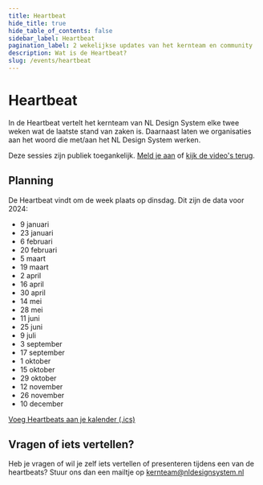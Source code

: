 ```yaml
---
title: Heartbeat
hide_title: true
hide_table_of_contents: false
sidebar_label: Heartbeat
pagination_label: 2 wekelijkse updates van het kernteam en community
description: Wat is de Heartbeat?
slug: /events/heartbeat
---
```


# Heartbeat

In de Heartbeat vertelt het kernteam van NL Design System elke twee weken wat de laatste stand van zaken is. Daarnaast laten we organisaties aan het woord die met/aan het NL Design System werken.

Deze sessies zijn publiek toegankelijk. [Meld je aan](/events/heartbeat/aanmelden) of [kijk de video's terug](/events/heartbeat/videos).

## Planning

De Heartbeat vindt om de week plaats op dinsdag. Dit zijn de data voor 2024:

- 9 januari
- 23 januari
- 6 februari
- 20 februari
- 5 maart
- 19 maart
- 2 april
- 16 april
- 30 april
- 14 mei
- 28 mei
- 11 juni
- 25 juni
- 9 juli
- 3 september
- 17 september
- 1 oktober
- 15 oktober
- 29 oktober
- 12 november
- 26 november
- 10 december

[Voeg Heartbeats aan je kalender (.ics)](/heartbeat/heartbeat.ics)

## Vragen of iets vertellen?

Heb je vragen of wil je zelf iets vertellen of presenteren tijdens een van de heartbeats? Stuur ons dan een mailtje op <a href="mailto:kernteam@nldesignsystem.nl">kernteam@nldesignsystem.nl</a>
